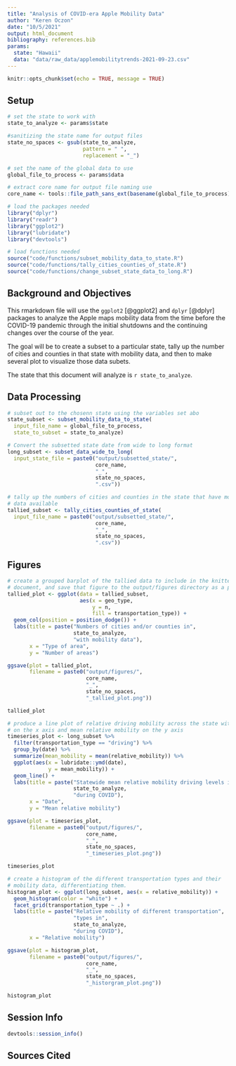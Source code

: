 ```yaml
---
title: "Analysis of COVID-era Apple Mobility Data"
author: "Keren Oczon"
date: "10/5/2021"
output: html_document
bibliography: references.bib
params:
  state: "Hawaii"
  data: "data/raw_data/applemobilitytrends-2021-09-23.csv"
---
```


```r
knitr::opts_chunk$set(echo = TRUE, message = TRUE)
```

## Setup

```r
# set the state to work with
state_to_analyze <- params$state

#sanitizing the state name for output files
state_no_spaces <- gsub(state_to_analyze,
                        pattern = " ",
                        replacement = "_")

# set the name of the global data to use
global_file_to_process <- params$data

# extract core name for output file naming use
core_name <- tools::file_path_sans_ext(basename(global_file_to_process))

```

```r
# load the packages needed
library("dplyr")
library("readr")
library("ggplot2")
library("lubridate")
library("devtools")

# load functions needed
source("code/functions/subset_mobility_data_to_state.R")
source("code/functions/tally_cities_counties_of_state.R")
source("code/functions/change_subset_state_data_to_long.R")
```

## Background and Objectives

This rmarkdown file will use the `ggplot2` [@ggplot2] and `dplyr` [@dplyr] packages 
to analyze the Apple maps mobility data from the time before the COVID-19 pandemic
through the initial shutdowns and the continuing changes over the course of the year. 

The goal will be to create a subset to a particular state, tally up the number of 
cities and counties in that state with mobility data, and then to make several plot 
to visualize those data subets. 

The state that this document will analyze is `r state_to_analyze`. 

## Data Processing

```r
# subset out to the chosenn state using the variables set abo
state_subset <- subset_mobility_data_to_state(
  input_file_name = global_file_to_process,
  state_to_subset = state_to_analyze)
```

```r
# Convert the subsetted state date from wide to long format
long_subset <- subset_data_wide_to_long(
  input_state_file = paste0("output/subsetted_state/",
                            core_name,
                            "_",
                            state_no_spaces,
                            ".csv"))
```

```r
# tally up the numbers of cities and counties in the state that have mobility
# data available
tallied_subset <- tally_cities_counties_of_state(
  input_file_name = paste0("output/subsetted_state/",
                            core_name,
                            "_",
                            state_no_spaces,
                            ".csv"))
```

## Figures

```r
# create a grouped barplot of the tallied data to include in the knitted
# document, and save that figure to the output/figures directory as a png
tallied_plot <- ggplot(data = tallied_subset,
                       aes(x = geo_type,
                           y = n,
                           fill = transportation_type)) +
  geom_col(position = position_dodge()) +
  labs(title = paste("Numbers of cities and/or counties in",
                     state_to_analyze,
                     "with mobility data"),
       x = "Type of area",
       y = "Number of areas")

ggsave(plot = tallied_plot,
       filename = paste0("output/figures/",
                         core_name,
                         "_",
                         state_no_spaces,
                         "_tallied_plot.png"))

tallied_plot

```

```r
# produce a line plot of relative driving mobility across the state with date
# on the x axis and mean relative mobility on the y axis
timeseries_plot <- long_subset %>%
  filter(transportation_type == "driving") %>%
  group_by(date) %>%
  summarize(mean_mobility = mean(relative_mobility)) %>%
  ggplot(aes(x = lubridate::ymd(date),
             y = mean_mobility)) +
  geom_line() +
  labs(title = paste("Statewide mean relative mobility driving levels in",
                     state_to_analyze,
                     "during COVID"),
       x = "Date",
       y = "Mean relative mobility")

ggsave(plot = timeseries_plot,
       filename = paste0("output/figures/",
                         core_name,
                         "_",
                         state_no_spaces,
                         "_timeseries_plot.png"))

timeseries_plot
```

```r
# create a histogram of the different transportation types and their
# mobility data, differentiating them.
histogram_plot <- ggplot(long_subset, aes(x = relative_mobility)) +
  geom_histogram(color = "white") +
  facet_grid(transportation_type ~ .) +
  labs(title = paste("Relative mobility of different transportation",
                     "types in",
                     state_to_analyze,
                     "during COVID"),
       x = "Relative mobility")

ggsave(plot = histogram_plot,
       filename = paste0("output/figures/",
                         core_name,
                         "_",
                         state_no_spaces,
                         "_historgram_plot.png"))

histogram_plot
```


## Session Info

```r
devtools::session_info()
```


## Sources Cited

